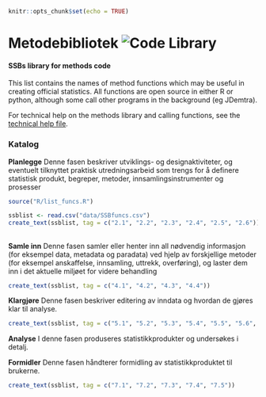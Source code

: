 
```r
knitr::opts_chunk$set(echo = TRUE)
```
# Metodebibliotek ![Code Library](viz/codelibrary_ssb.png)
#### SSBs library for methods code
This list contains the names of method functions which may be useful in creating official statistics. All functions are open source in either R or python, although some call other programs in the background (eg JDemtra).

For technical help on the methods library and calling functions, see the [technical help file](help/technical.md).

### Katalog
**Planlegge**
Denne fasen beskriver utviklings- og designaktiviteter, og eventuelt tilknyttet
praktisk utredningsarbeid som trengs for å definere statistisk produkt, begreper,
metoder, innsamlingsinstrumenter og prosesser
```r
source("R/list_funcs.R")

ssblist <- read.csv("data/SSBfuncs.csv")
create_text(ssblist, tag = c("2.1", "2.2", "2.3", "2.4", "2.5", "2.6"))

```
##

**Samle inn**
Denne fasen samler eller henter inn all nødvendig informasjon (for eksempel
data, metadata og paradata) ved hjelp av forskjellige metoder (for eksempel
anskaffelse, innsamling, uttrekk, overføring), og laster dem inn i det aktuelle
miljøet for videre behandling

```r
create_text(ssblist, tag = c("4.1", "4.2", "4.3", "4.4"))
```


**Klargjøre**
Denne fasen beskriver editering av inndata og hvordan de gjøres klar til
analyse.
```r
create_text(ssblist, tag = c("5.1", "5.2", "5.3", "5.4", "5.5", "5.6", "5.7", "5.8"))
```


**Analyse**
I denne fasen produseres statistikkprodukter og undersøkes i detalj. 


**Formidler**
Denne fasen håndterer formidling av statistikkproduktet til brukerne. 

```r
create_text(ssblist, tag = c("7.1", "7.2", "7.3", "7.4", "7.5"))
```

